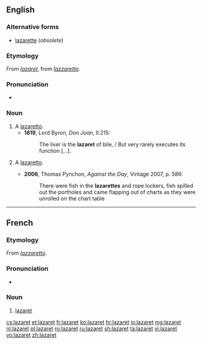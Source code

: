==English==

===Alternative forms===
* [[lazarette]] (''obsolete'')

===Etymology===
From {{etyl|fr|en}} ''[[#French|lazaret]]'', from {{etyl|it|en}} ''[[lazzaretto]]''.

===Pronunciation===
* {{IPA|/læzəˈɹɛt/}}

===Noun===
{{en-noun}}

# A [[lazaretto]].
#* '''1819''', Lord Byron, ''Don Juan'', II.215:
#*: The liver is the '''lazaret''' of bile, / But very rarely executes its function [...].
# {{context|nautical|lang=en}} A [[lazaretto]].
#* '''2006''', Thomas Pynchon, ''Against the Day'', Vintage 2007, p. 586:
#*: There were fish in the '''lazarettes''' and rope lockers, fish spilled out the portholes and came flapping out of charts as they were unrolled on the chart table

----

==French==

===Etymology===
From {{etyl|it|fr}} ''[[lazzaretto]]''.

===Pronunciation===
* {{IPA|/lazaʁɛ/|lang=fr}}

===Noun===
{{fr-noun|m}}

# [[#English|lazaret]]

[[cs:lazaret]]
[[et:lazaret]]
[[fr:lazaret]]
[[ko:lazaret]]
[[hr:lazaret]]
[[io:lazaret]]
[[mg:lazaret]]
[[nl:lazaret]]
[[pl:lazaret]]
[[ro:lazaret]]
[[ru:lazaret]]
[[sh:lazaret]]
[[ta:lazaret]]
[[vi:lazaret]]
[[vo:lazaret]]
[[zh:lazaret]]